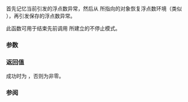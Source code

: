 {{cpp/title|feupdateenv}}
{{cpp/numeric/fenv/navbar}}
{{dcl begin}}
{{dcl header | cfenv}}
{{dcl | since=c++11 |
int feupdateenv( const std::fenv_t* envp )
}}
{{dcl end}}

首先记忆当前引发的浮点数异常，然后从 {{tt|envp}} 所指向的对象恢复浮点数环境（类似 {{lc|std::fesetenv}}），再引发保存的浮点数异常。

此函数可用于结束先前调用 {{lc|std::feholdexcept}} 所建立的不停止模式。

===参数===
{{par begin}}
{{par | envp |指向 {{c|std::fenv_t}} 类型对象的指针，对象为之前到 {{lc|std::feholdexcept}} 或 {{tt|std::fegetenv}} 的调用所设，或等于 {{lc|FE_DFL_ENV}}}}
{{par end}}

===返回值===
成功时为 {{c|0}}，否则为非零。

===参阅===
{{dsc begin}}
{{dsc inc | cpp/numeric/fenv/dsc feholdexcept}}
{{dsc inc | cpp/numeric/fenv/dsc feenv}}
{{dsc inc | cpp/numeric/fenv/dsc FE_DFL_ENV}}
{{dsc see c | c/numeric/fenv/feupdateenv}}
{{dsc end}}

{{langlinks|de|en|es|fr|it|ja|pt|ru}}